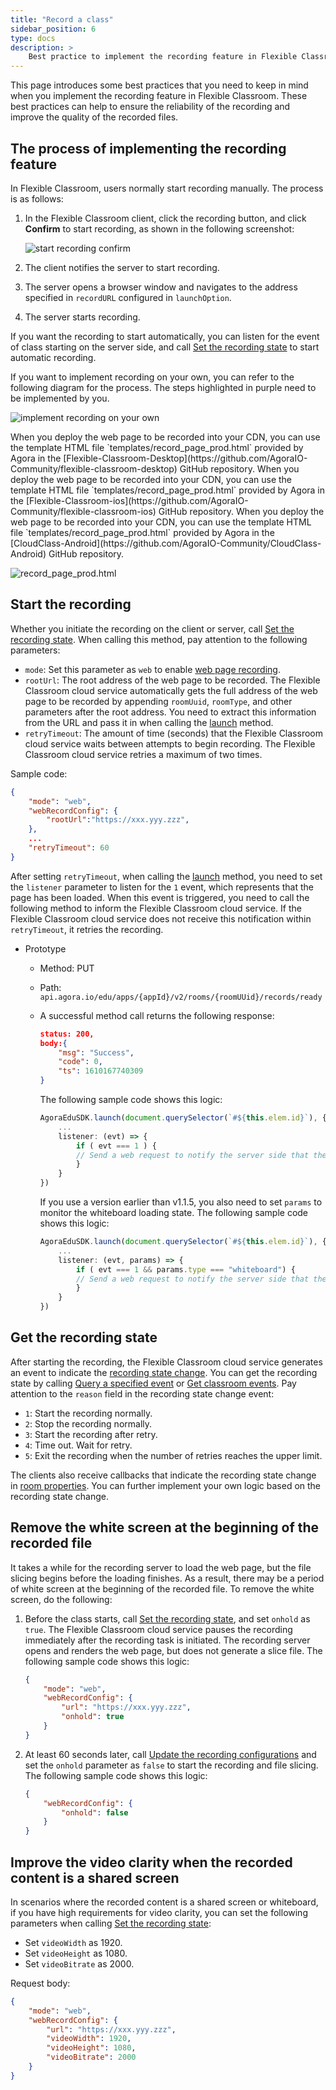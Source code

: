 ```yaml
---
title: "Record a class"
sidebar_position: 6
type: docs
description: >
    Best practice to implement the recording feature in Flexible Classroom
---
```


This page introduces some best practices that you need to keep in mind when you implement the recording feature in Flexible Classroom. These best practices can help to ensure the reliability of the recording and improve the quality of the recorded files.

## The process of implementing the recording feature

In Flexible Classroom, users normally start recording manually. The process is as follows:
1. In the Flexible Classroom client, click the recording button, and click **Confirm** to start recording, as shown in the following screenshot:

    ![start recording confirm](https://web-cdn.agora.io/docs-files/1664435632304)

1. The client notifies the server to start recording.
1. The server opens a browser window and navigates to the address specified in `recordURL` configured in `launchOption`.
1. The server starts recording.

If you want the recording to start automatically, you can listen for the event of class starting on the server side, and call [Set the recording state](../reference/classroom-api#set-the-recording-state) to start automatic recording.

If you want to implement recording on your own, you can refer to the following diagram for the process. The steps highlighted in purple need to be implemented by you.

![implement recording on your own](https://web-cdn.agora.io/docs-files/1638259107675)

<PlatformWrapper notAllowed="android">
<PlatformWrapper notAllowed="ios">
When you deploy the web page to be recorded into your CDN, you can use the template HTML file `templates/record_page_prod.html` provided by Agora in the [Flexible-Classroom-Desktop](https://github.com/AgoraIO-Community/flexible-classroom-desktop) GitHub repository.

</PlatformWrapper>
</PlatformWrapper>

<PlatformWrapper platform="ios">
When you deploy the web page to be recorded into your CDN, you can use the template HTML file `templates/record_page_prod.html` provided by Agora in the [Flexible-Classroom-ios](https://github.com/AgoraIO-Community/flexible-classroom-ios) GitHub repository.
</PlatformWrapper>

<PlatformWrapper platform="android">
When you deploy the web page to be recorded into your CDN, you can use the template HTML file `templates/record_page_prod.html` provided by Agora in the [CloudClass-Android](https://github.com/AgoraIO-Community/CloudClass-Android) GitHub repository.
</PlatformWrapper>

![record_page_prod.html](https://web-cdn.agora.io/docs-files/1673578454262)

## Start the recording

Whether you initiate the recording on the client or server, call [Set the recording state](../reference/classroom-api#set-the-recording-state). When calling this method, pay attention to the following parameters:

- `mode`: Set this parameter as `web` to enable [web page recording](../../cloud-recording/develop/webpage-mode).
- `rootUrl`: The root address of the web page to be recorded. The Flexible Classroom cloud service automatically gets the full address of the web page to be recorded by appending `roomUuid`, `roomType`, and other parameters after the root address. You need to extract this information from the URL and pass it in when calling the [launch](../reference/classroom-sdk#launch) method.
- `retryTimeout`: The amount of time (seconds) that the Flexible Classroom cloud service waits between attempts to begin recording. The Flexible Classroom cloud service retries a maximum of two times.

Sample code:

```json
{
    "mode": "web",
    "webRecordConfig": {
        "rootUrl":"https://xxx.yyy.zzz",
    },
    ...
    "retryTimeout": 60
}
```

After setting `retryTimeout`, when calling the [launch](../reference/classroom-sdk#launch) method, you need to set the `listener` parameter to listen for the `1` event, which represents that the page has been loaded. When this event is triggered, you need to call the following method to inform the Flexible Classroom cloud service. If the Flexible Classroom cloud service does not receive this notification within `retryTimeout`, it retries the recording.

- Prototype

  - Method: PUT
  - Path: `api.agora.io/edu/apps/{appId}/v2/rooms/{roomUUid}/records/ready`
  - A successful method call returns the following response:

    ```json
    status: 200,
    body:{
        "msg": "Success",
        "code": 0,
        "ts": 1610167740309
    }
    ```

    The following sample code shows this logic:

    ```typescript
    AgoraEduSDK.launch(document.querySelector(`#${this.elem.id}`), {
        ...
        listener: (evt) => {
            if ( evt === 1 ) {
            // Send a web request to notify the server side that the recording page was fully loaded.
            }
        }
    })
    ```

    If you use a version earlier than v1.1.5, you also need to set `params` to monitor the whiteboard loading state. The following sample code shows this logic:

    ```typescript
    AgoraEduSDK.launch(document.querySelector(`#${this.elem.id}`), {
        ...
        listener: (evt, params) => {
            if ( evt === 1 && params.type === "whiteboard") {
            // Send a web request to notify the server side that the recording page was fully loaded.
            }
        }
    })
    ```

## Get the recording state

After starting the recording, the Flexible Classroom cloud service generates an event to indicate the [recording state change](../reference/classroom-api#the-recording-state-changes). You can get the recording state by calling [Query a specified event](../reference/classroom-api#query-a-specified-event) or [Get classroom events](../reference/classroom-api#get-classroom-events). Pay attention to the `reason` field in the recording state change event:

- `1`: Start the recording normally.
- `2`: Stop the recording normally.
- `3`: Start the recording after retry.
- `4`: Time out. Wait for retry.
- `5`: Exit the recording when the number of retries reaches the upper limit.

The clients also receive callbacks that indicate the recording state change in [room properties](../reference/classroom-api#the-recording-state-changes). You can further implement your own logic based on the recording state change.


## Remove the white screen at the beginning of the recorded file

It takes a while for the recording server to load the web page, but the file slicing begins before the loading finishes. As a result, there may be a period of white screen at the beginning of the recorded file. To remove the white screen, do the following:

1. Before the class starts, call [Set the recording state](../reference/classroom-api#set-the-recording-state), and set `onhold` as `true`. The Flexible Classroom cloud service pauses the recording immediately after the recording task is initiated. The recording server opens and renders the web page, but does not generate a slice file. The following sample code shows this logic:

   ```json
   {
       "mode": "web",
       "webRecordConfig": {
           "url": "https://xxx.yyy.zzz",
           "onhold": true
       }
   }
   ```

2. At least 60 seconds later, call [Update the recording configurations](../reference/classroom-api#update-the-recording-configurations) and set the `onhold` parameter as `false` to start the recording and file slicing. The following sample code shows this logic:

   ```json
   {
       "webRecordConfig": {
           "onhold": false
       }
   }
   ```

## Improve the video clarity when the recorded content is a shared screen

In scenarios where the recorded content is a shared screen or whiteboard, if you have high requirements for video clarity, you can set the following parameters when calling [Set the recording state](../reference/classroom-api#set-the-recording-state):

- Set `videoWidth` as 1920.
- Set `videoHeight` as 1080.
- Set `videoBitrate` as 2000.

Request body:

```json
{
    "mode": "web",
    "webRecordConfig": {
        "url": "https://xxx.yyy.zzz",
        "videoWidth": 1920,
        "videoHeight": 1080,
        "videoBitrate": 2000
    }
}
```
